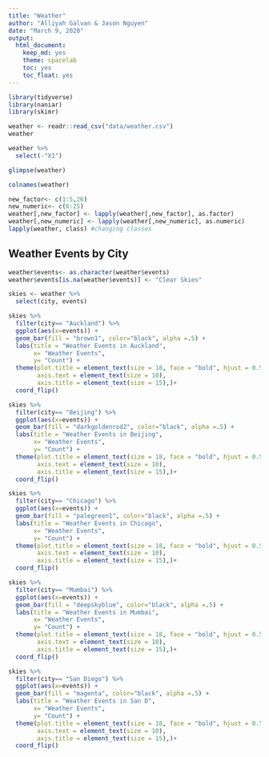 ```yaml
---
title: "Weather"
author: "Alliyah Galvan & Jason Nguyen"
date: "March 9, 2020"
output:
  html_document: 
    keep_md: yes
    theme: spacelab
    toc: yes
    toc_float: yes
---
```


```r
library(tidyverse)
library(naniar)
library(skimr)
```

```r
weather <- readr::read_csv("data/weather.csv")
weather
```

```r
weather %>% 
  select(-"X1")
```

```r
glimpse(weather)
```

```r
colnames(weather)
```

```r
new_factor<- c(1:5,26)
new_numeric<- c(6:25)
weather[,new_factor] <- lapply(weather[,new_factor], as.factor)
weather[,new_numeric] <- lapply(weather[,new_numeric], as.numeric)
lapply(weather, class) #changing classes
```

## Weather Events by City

```r
weather$events<- as.character(weather$events)
weather$events[is.na(weather$events)] <- "Clear Skies"
```

```r
skies <- weather %>% 
  select(city, events)
```

```r
skies %>%
  filter(city== "Auckland") %>% 
  ggplot(aes(x=events)) +
  geom_bar(fill = "brown1", color="black", alpha =.5) +
  labs(title = "Weather Events in Auckland",
       x= "Weather Events",
       y= "Count") +
  theme(plot.title = element_text(size = 18, face = "bold", hjust = 0.5),
        axis.text = element_text(size = 10),
        axis.title = element_text(size = 15),)+
  coord_flip()
```

```r
skies %>%
  filter(city== "Beijing") %>% 
  ggplot(aes(x=events)) +
  geom_bar(fill = "darkgoldenrod2", color="black", alpha =.5) +
  labs(title = "Weather Events in Beijing",
       x= "Weather Events",
       y= "Count") +
  theme(plot.title = element_text(size = 18, face = "bold", hjust = 0.5),
        axis.text = element_text(size = 10),
        axis.title = element_text(size = 15),)+
  coord_flip()
```

```r
skies %>%
  filter(city== "Chicago") %>% 
  ggplot(aes(x=events)) +
  geom_bar(fill = "palegreen1", color="black", alpha =.5) +
  labs(title = "Weather Events in Chicago",
       x= "Weather Events",
       y= "Count") +
  theme(plot.title = element_text(size = 18, face = "bold", hjust = 0.5),
        axis.text = element_text(size = 10),
        axis.title = element_text(size = 15),)+
  coord_flip()
```

```r
skies %>%
  filter(city== "Mumbai") %>% 
  ggplot(aes(x=events)) +
  geom_bar(fill = "deepskyblue", color="black", alpha =.5) +
  labs(title = "Weather Events in Mumbai",
       x= "Weather Events",
       y= "Count") +
  theme(plot.title = element_text(size = 18, face = "bold", hjust = 0.5),
        axis.text = element_text(size = 10),
        axis.title = element_text(size = 15),)+
  coord_flip()
```

```r
skies %>%
  filter(city== "San Diego") %>% 
  ggplot(aes(x=events)) +
  geom_bar(fill = "magenta", color="black", alpha =.5) +
  labs(title = "Weather Events in San D",
       x= "Weather Events",
       y= "Count") +
  theme(plot.title = element_text(size = 18, face = "bold", hjust = 0.5),
        axis.text = element_text(size = 10),
        axis.title = element_text(size = 15),)+
  coord_flip()
```

